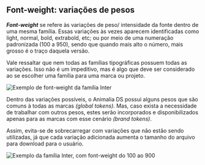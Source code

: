 
## Font-weight: variações de pesos

**_Font-weight_** se refere às variações de peso/ intensidade da fonte dentro de uma mesma família.
Essas variações às vezes aparecem identificadas como light, normal, bold, extrabold, etc; ou por meio de uma
numeração padronizada (100 a 950), sendo que quando mais alto o número, mais grosso é o traço daquela versão.

Vale ressaltar que nem todas as famílias tipográficas possuem todas as variações. Isso não é um impeditivo, mas
é algo que deve ser considerado ao se escolher uma família para uma marca ou projeto.

<img
  src={FontWeight}
  alt="Exemplo de font-weight da família Inter
"
/>

Dentro das variações possíveis, o Animalia DS possui alguns pesos que são comuns à todas as marcas _(global tokens)._
Mas, caso exista a necessidade de trabalhar com outros pesos, estes serão incorporados e disponibilizados apenas
para as marcas com esse cenário _(brand tokens)_.

Assim, evita-se de sobrecarregar com variações que não estão sendo utilizadas, já que cada variação adicionada aumenta
o tamanho do arquivo para download para o usuário.

<img
  src={FontWeightLayers}
  alt="Exemplo da família Inter, com font-weight do 100 ao 900"
/>
